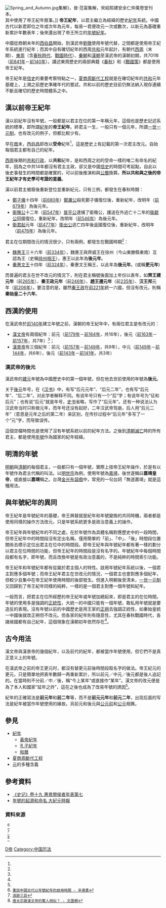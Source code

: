 [[File:Spring_and_Autumn.jpg|thumb]]集解》，晉·范甯集解，宋紹熙建安余仁仲萬卷堂刊本。<br/ >其中使用了帝王紀年敘事。]]
'''帝王紀年'''，以君主繼立為經緯的歷史[[紀年|紀年]]系統。中國古代以新君即位之年或次年為元年，每易一君便改元一次或數次，以新元為基礎重新累計年數表年；後來還出現了帝王所立的[[年號|年號紀年]]。

中國從商朝未年的[[西伯昌|西伯昌]]開始，到漢武帝[[劉徹|劉徹]]使用年號代替，之間都是使用帝王紀年系統進行紀年；而其中自有確切紀年的西周[[共和_(西周)|共和]]元年起計，有朝代[[西周|西周]]（末期）、[[東周|東周]]（含[[春秋時代|春秋時代]]、[[戰國時代|戰國時代]]）、[[秦朝|秦朝]]和[[漢朝|漢朝]]至漢武帝的漢朝初期，共701年（[[前841年|前841年]]－[[前140年|前140年]]）。講述東周歷史的兩部典籍《[[春秋_(史書)|春秋]]》和《[[戰國策|戰國策]]》都是使用帝王紀年。

帝王紀年是[[歷史記載|信史]]的重要考察特點之一，[[夏商周斷代工程|夏商周斷代工程]]就是在確切紀年的[[共和_(西周)|共和]]元年基礎上，上溯之前歷史準確年代的嘗試，共和以前的歷史目前仍無法納入現存連續不斷且確切的歷史時間體系之中。

==漢以前帝王紀年==
漢以前紀年沒有年號，一般都是以君主在位的第一年稱元年，這個也是歷史記述系統的標準，即所謂[[紀年|紀年]]的'''帝王紀年'''。終君主一生，一般只有一個元年，所謂[[一世一元制|一世一元制]]，也有改元的例子，但都比較少有。

早在[[商朝|商]]末，[[西伯昌|西伯昌]]即改以'''受命'''紀年<ref name="r1" />，這是歷史上有記載的第一次君主改元。自始每個君主都有自己的紀年。

[[西周|西周]]後期的[[共和行政|共和行政]]，以'''共和'''紀年，是和西周之初的受命一樣的唯二有命名的紀年，因為之中共14年都沒有君主主政，卻又是中國[[信史|信史]]的時間可考起點，自此以後史事發生的時間都是確實的，可以前後推演和與[[公曆|公曆]]換算。'''所以共和與之後的帝王紀年才有史學可考證的意義'''。

漢以前君主被廢後重新登位並重新紀元，只有三例，都發生在春秋時期：
*[[鄭子儀|鄭子儀]]十四年（[[前680年|前680年]]）[[鄭厲公|鄭厲公]]殺死鄭子儀復位後，重新紀年，改明年（[[前679年|前679年]]）為後元年。
*[[衛殤公|衛殤公]]十二年（[[前547年|前547年]]）[[晉平公|晉平公]]逮捕了衛殤公，護送在外逃亡十二年的[[衛獻公|衛獻公]]回國復位，重新紀年，改明年（[[前546年|前546年]]）為後元年。
*[[衛君起|衛君起]]元年（[[前477年|前477年]]）[[衛出公|衛出公]]逃亡四年後返國復位後，重新紀年，改明年（[[前476年|前476年]]）為後元年。

君主在位期間改元的情況很少，只有兩例，都發生在戰國時期<ref name="r1" />：
*[[魏惠王|魏惠王]]三十六年（[[前334年|前334年]]），魏惠王與齊威王在徐州（今山東滕縣東南）互認為王（史稱[[徐州相王|徐州相王]]），惠王以此年為'''後元年'''。
*[[秦惠文王|秦惠文王]]十四年（[[前324年|前324年]]），秦惠文王稱王，以此年為'''後元年'''。(或稱'''更元年''')

而普遍的君主在世不改元的情況下，則在君主稱號後面加上年份以表年，如'''齊王建元年'''（前[[265年|265年]]）、'''秦王政元年'''（前[[246年|246年]]）、'''趙王遷元年'''（前[[235年|235年]]）、'''汉王邦'''元年（[[前206年|前206年]]）。要注意的是，雖然[[秦王政|秦王政]]在[[前221年|前221年]]統一六國，但沒有改元，則稱'''秦始皇二十六年'''。

==西漢的使用==
在漢武帝於[[前140年|前140年]]建立年號之前，漢朝的帝王紀年中，有兩位君主是有改元的：
*[[漢文帝|漢文帝]]有兩個紀年：前元（[[前179年|前179年]]－[[前164年|前164年]]，共16年），後元（[[前163年|前163年]]－[[前157年|前157年]]，共7年）<ref name="r3" />；
*[[漢景帝|漢景帝]]有三個紀年：前元（[[前157年|前157年]]－[[前149年|前149年]]，共9年），中元（[[前149年|前149年]]－[[前144年|前144年]]，共6年），後元（[[前143年|前143年]]－[[前141年|前141年]]，共3年）

===漢武帝的後元===
漢武帝的[[建元_(漢朝)|建元]]年號為中國歷史中的第一個年號，但在他去世前使用的年號為'''後元'''。

关于[[後元_(漢武帝)|後元]]年号，在《[[汉书|汉书]]》中，有写“后元元年”、“后元二年”，也有写“后元年”、“后二年”。对此学者解释不同。有说年号只有一个“后”字；有说年号为“征和后元”；也有说“后元”就是年号，[[史书|史书]]省略，写作了“后元年”。还有一种说法认为汉武帝当时只称做元年，而年号还没有起好，二年汉武帝驾崩，后人用“后元二年”（意思是元年之后的第二年）来区别，在传抄过程中“后元年”多写了一个“元”字，而导致误传。

這個空檔時間也是使用了沒有年號系統以前的紀年方法。之後到[[清朝滅亡|清朝滅亡]]時的所有君主，都是使用[[年號|年號]]作為國家的紀年經緯。

==明清的年號==
{{See|一世一元制}}
[[明朝|明朝]]與[[清朝|清朝]]的每個君主，一般都只有一個年號，實際上按帝王紀年操作，於是有以年號作為君主代稱的叫法。以[[明世宗|明世宗]]為例，使用年號為[[嘉靖|嘉靖]]，後世遂稱曰'''嘉靖皇帝'''，或直接以'''嘉靖'''稱之。台灣[[金光布袋戲|金光布袋戲]]中，常見的一句台詞「無道嘉靖」就是這種用法。

==與年號紀年的異同==
帝王紀年是年號紀年的基礎，帝王興替就是紀年和年號變換的共同時機，兩者都是使用同樣的操作方法改元，只是年號系統更多是政治意義上的操作。

帝王紀年與年號紀年的不同之處，在於年號作為具體名稱對應歷史中的一段時間，但帝王紀年中的時間段沒有定出名稱，僅用簡單的「前」、「中」、「後」時間段位置關係去標示定位出君主在位中的時間段。即帝王紀年與年號紀年都有著一樣的劃分以君主在位時間的功能，但帝王紀年的時間段是沒有名字的。年號紀年中每個時間段都有名字，即年號，而且改換年號是有政治意義的，不是純粹的時間索引功能。

帝王紀年和年號紀年都有從屬於君主個人的特性。啟用年號紀年系統以後，一個君主對應多個年號；而帝王紀年君主在世改元的情況，一個君主也會對應多個紀年，但較少且集中在帝王紀年使用時間的後部發生。但進入明朝後至清末，[[一世一元制|一世一元制]]又回歸到了帝王紀年同樣的純粹，一樣的是一個君主對應一個年號和紀年。

一般而言，把君主在位所經歷的帝王紀年或年號加總起來，即是君主的在位時間。年號的使用多是強調的[[正統性|正統性]]，大統一的中國只能有一個年號，敢私用年號就是要造反的表現。沒有年號以前的中國歷史是用王家的[[正朔|正朔]]去強調正統性，如秦始皇統一中國後就改正朔但不改元。但各家的紀年則有隨意性，尤其在春秋戰國時代，各諸侯國都有自己紀年，這個現象在漢朝初年依然存在<ref name="r2" />。

==古今用法==
漢文帝與漢景帝的幾個紀年，以及前代的紀年，都被當作年號使用，但它們不是真正意义上的年號。

在漢武帝之前的帝王更元时，都沒有替更元前後時間段取名字的做法。帝王紀元的更元，只是簡單地把表年數歸一再重新累計，所以前元／中元／後元都是後人追記的。在當時則不分前／中／後，稱“今上某年”或直接作“某年”。漢文帝的改元便是為了本人和國家“延年之祚”，這在之後也成為了改易年號的誘因<ref name="r1" />。

紀年的正確寫法是'''前元年'''和'''前二年'''等，而不是'''前元元年'''和'''前元二年'''，出现后面的写法是紀年被當作年號使用的緣故。另前元和後元與[[公元前|公元前]]和[[公元|公元]]相異。

==參見==
*[[紀年|紀年]]
**[[黃帝紀年|黃帝紀年]]
**[[孔子紀年|孔子紀年]]
**[[和曆|和曆]]
*[[夏商周斷代工程|夏商周斷代工程]]
*[[元|元]]的多種含義

==參考資料==
<div class="small">
*[http://www.zhlsw.com/jiuzhan/new_page_377.htm 《史记》卷十九 惠景閒侯者年表第七]{{dead link|date=2018年2月 |bot=InternetArchiveBot |fix-attempted=yes }}
*[https://web.archive.org/web/20050530095502/http://epochtimes.com/b5/1/9/15/c5884p.htm 年號的起源和命名 大紀元時報]
</div>
===資料來源===
<div class="small">
<references>
  <ref name="r1">[http://www.zggds.pku.edu.cn/004/001/122.pdf 重談中國古代以年號紀年的啟用時間 - 辛德勇]{{dead link|date=2018年2月 |bot=InternetArchiveBot |fix-attempted=yes }}</ref>
  <ref name="r2">[http://big5.dushu.com/showbook/101535/1048344.html 浪跡三談]{{dead link|date=2018年2月 |bot=InternetArchiveBot |fix-attempted=yes }}</ref>
  <ref name="r3">[http://info.wenweipo.com/?action-viewnews-itemid-23216 唐太宗跟漢文帝的驚人相似？ - 文匯網]{{Dead link|date=2018年8月 |bot=InternetArchiveBot |fix-attempted=yes }}</ref>
</references>


{{serial|<small>前面的紀年體系</small>|不詳|<small>[[前841年|前841年]]－[[前140年|前140年]]，共701年</small><br>[[紀年|中國歷史紀年體系]]|<small>後面的紀年體系</small>|[[年號|年號紀年]]}}
{{曆法}}

[[Category:紀元|D帝]]
[[Category:中国历法|Category:中国历法]]